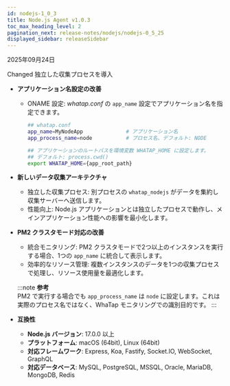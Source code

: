 ```yaml
---
id: nodejs-1_0_3
title: Node.js Agent v1.0.3
toc_max_heading_level: 2
pagination_next: release-notes/nodejs/nodejs-0_5_25
displayed_sidebar: releaseSidebar
---
```


2025年09月24日

<Status priority='1'>Changed</Status> 独立した収集プロセスを導入

- **アプリケーション名設定の改善**

    - ONAME 設定: *whatap.conf* の `app_name` 設定でアプリケーション名を指定できます。

        ```bash
        ## whatap.conf
        app_name=MyNodeApp              # アプリケーション名
        app_process_name=node           # プロセス名、デフォルト: NODE

        ## アプリケーションのルートパスを環境変数 WHATAP_HOME に設定します。
        ## デフォルト: process.cwd()
        export WHATAP_HOME={app_root_path}
        ```

- **新しいデータ収集アーキテクチャ**

    - 独立した収集プロセス: 別プロセスの `whatap_nodejs` がデータを集約し収集サーバーへ送信します。
    - 性能向上: Node.js アプリケーションとは独立したプロセスで動作し、メインアプリケーション性能への影響を最小化します。

- **PM2 クラスタモード対応の改善**

    - 統合モニタリング: PM2 クラスタモードで2つ以上のインスタンスを実行する場合、1つの `app_name` に統合して表示します。
    - 効率的なリソース管理: 複数インスタンスのデータを1つの収集プロセスで処理し、リソース使用量を最適化します。

    :::note
    **参考**  
    PM2 で実行する場合でも `app_process_name` は `node` に設定します。これは実際のプロセス名ではなく、WhaTap モニタリングでの識別目的です。
    :::

- **互換性**
    - **Node.js バージョン**: 17.0.0 以上
    - **プラットフォーム**: macOS (64bit), Linux (64bit)
    - **対応フレームワーク**: Express, Koa, Fastify, Socket.IO, WebSocket, GraphQL
    - **対応データベース**: MySQL, PostgreSQL, MSSQL, Oracle, MariaDB, MongoDB, Redis



<DownloadNode2 ver="1.0.3" />
